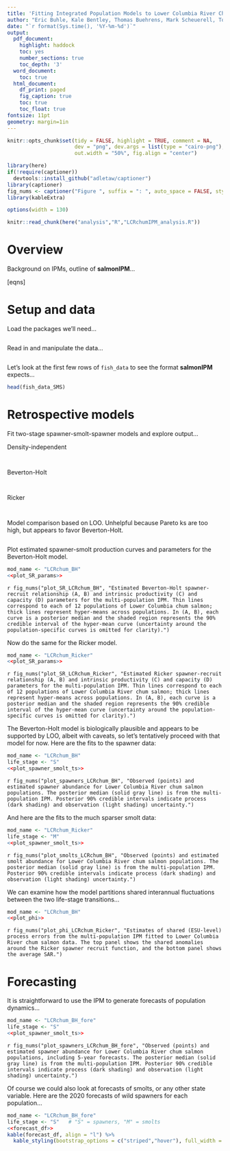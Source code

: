```yaml
---
title: 'Fitting Integrated Population Models to Lower Columbia River Chum Salmon Monitoring Data'
author: "Eric Buhle, Kale Bentley, Thomas Buehrens, Mark Scheuerell, Todd Hillson, and ..."
date: "`r format(Sys.time(), '%Y-%m-%d')`"
output:
  pdf_document:
    highlight: haddock
    toc: yes
    number_sections: true
    toc_depth: '3'
  word_document:
    toc: true
  html_document:
    df_print: paged
    fig_caption: true
    toc: true
    toc_float: true
fontsize: 11pt
geometry: margin=1in
---
```


```r
knitr::opts_chunk$set(tidy = FALSE, highlight = TRUE, comment = NA, 
                      dev = "png", dev.args = list(type = "cairo-png"), dpi = 200,
                      out.width = "50%", fig.align = "center")

library(here)
if(!require(captioner))
  devtools::install_github("adletaw/captioner")
library(captioner)
fig_nums <- captioner("Figure ", suffix = ": ", auto_space = FALSE, style = "b", style_prefix = TRUE)
library(kableExtra)
```
```r
options(width = 130)
```
```r
knitr::read_chunk(here("analysis","R","LCRchumIPM_analysis.R"))
```

# Overview

Background on IPMs, outline of **salmonIPM**...

[eqns]



# Setup and data

Load the packages we'll need...

```r
```

Read in and manipulate the data...

```r
```

Let's look at the first few rows of `fish_data` to see the format **salmonIPM** expects...

```r
head(fish_data_SMS)
```


# Retrospective models

Fit two-stage spawner-smolt-spawner models and explore output...

Density-independent

```r
```
```r
```

Beverton-Holt

```r
```
```r
```

Ricker

```r
```
```r
```

Model comparison based on LOO. Unhelpful because Pareto ks are too high, but appears to favor Beverton-Holt.

```r
```

Plot estimated spawner-smolt production curves and parameters for the Beverton-Holt model.

```r
mod_name <- "LCRchum_BH"
<<plot_SR_params>>
```

`r fig_nums("plot_SR_LCRchum_BH", "Estimated Beverton-Holt spawner-recruit relationship (A, B) and intrinsic productivity (C) and capacity (D) parameters for the multi-population IPM. Thin lines correspond to each of 12 populations of Lower Columbia chum salmon; thick lines represent hyper-means across populations. In (A, B), each curve is a posterior median and the shaded region represents the 90% credible interval of the hyper-mean curve (uncertainty around the population-specific curves is omitted for clarity).")`

Now do the same for the Ricker model.

```r
mod_name <- "LCRchum_Ricker"
<<plot_SR_params>>
```

`r fig_nums("plot_SR_LCRchum_Ricker", "Estimated Ricker spawner-recruit relationship (A, B) and intrinsic productivity (C) and capacity (D) parameters for the multi-population IPM. Thin lines correspond to each of 12 populations of Lower Columbia River chum salmon; thick lines represent hyper-means across populations. In (A, B), each curve is a posterior median and the shaded region represents the 90% credible interval of the hyper-mean curve (uncertainty around the population-specific curves is omitted for clarity).")`

The Beverton-Holt model is biologically plausible and appears to be supported by LOO, albeit with caveats, so let's tentatively proceed with that model for now. Here are the fits to the spawner data:

```r
mod_name <- "LCRchum_BH"
life_stage <- "S"
<<plot_spawner_smolt_ts>>
```

`r fig_nums("plot_spawners_LCRchum_BH", "Observed (points) and estimated spawner abundance for Lower Columbia River chum salmon populations. The posterior median (solid gray line) is from the multi-population IPM. Posterior 90% credible intervals indicate process (dark shading) and observation (light shading) uncertainty.")`

And here are the fits to the much sparser smolt data:

```r
mod_name <- "LCRchum_Ricker"
life_stage <- "M"
<<plot_spawner_smolt_ts>>
```

`r fig_nums("plot_smolts_LCRchum_BH", "Observed (points) and estimated smolt abundance for Lower Columbia River chum salmon populations. The posterior median (solid gray line) is from the multi-population IPM. Posterior 90% credible intervals indicate process (dark shading) and observation (light shading) uncertainty.")`

We can examine how the model partitions shared interannual fluctuations between the two life-stage transitions...

```r
mod_name <- "LCRchum_BH"
<<plot_phi>>
```

`r fig_nums("plot_phi_LCRchum_Ricker", "Estimates of shared (ESU-level) process errors from the multi-population IPM fitted to Lower Columbia River chum salmon data. The top panel shows the shared anomalies around the Ricker spawner recruit function, and the bottom panel shows the average SAR.")`


# Forecasting

It is straightforward to use the IPM to generate forecasts of population dynamics...

```r
mod_name <- "LCRchum_BH_fore"
life_stage <- "S"
<<plot_spawner_smolt_ts>>
```

`r fig_nums("plot_spawners_LCRchum_BH_fore", "Observed (points) and estimated spawner abundance for Lower Columbia River chum salmon populations, including 5-year forecasts. The posterior median (solid gray line) is from the multi-population IPM. Posterior 90% credible intervals indicate process (dark shading) and observation (light shading) uncertainty.")`


Of course we could also look at forecasts of smolts, or any other state variable. Here are the 2020 forecasts of wild spawners for each population...

```r
mod_name <- "LCRchum_BH_fore"
life_stage <- "S"   # "S" = spawners, "M" = smolts
<<forecast_df>>
kable(forecast_df, align = "l") %>% 
  kable_styling(bootstrap_options = c("striped","hover"), full_width = FALSE)
```


